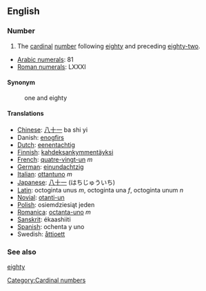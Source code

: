 ==English==

===Number===
# The [[cardinal]] [[number]] following [[eighty]] and preceding [[eighty-two]].
*[[w:Arabic Numerals|Arabic numerals]]: 81
*[[w:Roman numerals|Roman numerals]]: LXXXI

====Synonym====
:one and eighty

====Translations====

*[[Chinese]]: [[八十一]] ba shi yi
*Danish: [[enogfirs]]
*[[Dutch]]: [[eenentachtig]]
*[[Finnish]]: [[kahdeksankymmentäyksi]]
*[[French]]: [[quatre-vingt-un]] ''m''
*[[German]]: [[einundachtzig]]
*[[Italian]]: [[ottantuno]] ''m''
*[[Japanese]]: [[八十一]] (はちじゅういち)
*[[Latin]]: octoginta unus ''m'', octoginta una ''f'', octoginta unum ''n''
*[[Novial]]: [[otanti-un]]
*[[Polish]]: osiemdziesiąt jeden
*[[Romanica]]: [[octanta-uno]] ''m''
*[[Sanskrit]]: ékaashiiti
*[[Spanish]]: ochenta y uno
*Swedish: [[åttioett]]

===See also===

[[eighty]]

[[Category:Cardinal numbers]]